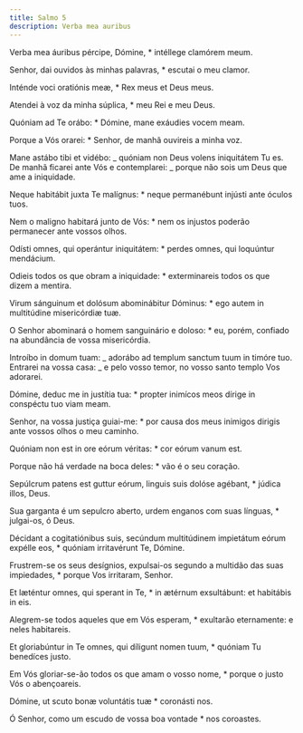 ```yaml
---
title: Salmo 5
description: Verba mea auribus
---
```


<div class="side-by-side not-content">

Verba mea áuribus pércipe, Dómine, \* intéllege clamórem meum.

Senhor, dai ouvidos às minhas palavras, \* escutai o meu clamor.

Inténde voci oratiónis meæ, \* Rex meus et Deus meus.

Atendei à voz da minha súplica, \* meu Rei e meu Deus.

Quóniam ad Te orábo: \* Dómine, mane exáudies vocem meam.

Porque a Vós orarei: \* Senhor, de manhã ouvireis a minha voz.

Mane astábo tibi et vidébo: _ quóniam non Deus volens iniquitátem Tu es. De manhã ficarei ante Vós e contemplarei: _ porque não sois um Deus que ame a iniquidade.

Neque habitábit juxta Te malígnus: \* neque permanébunt injústi ante óculos tuos.

Nem o maligno habitará junto de Vós: \* nem os injustos poderão permanecer ante vossos olhos.

Odísti omnes, qui operántur iniquitátem: \* perdes omnes, qui loquúntur mendácium.

Odieis todos os que obram a iniquidade: \* exterminareis todos os que dizem a mentira.

Virum sánguinum et dolósum abominábitur Dóminus: \* ego autem in multitúdine misericórdiæ tuæ.

O Senhor abominará o homem sanguinário e doloso: \* eu, porém, confiado na abundância de vossa misericórdia.

Introíbo in domum tuam: _ adorábo ad templum sanctum tuum in timóre tuo. Entrarei na vossa casa: _ e pelo vosso temor, no vosso santo templo Vos adorarei.

Dómine, deduc me in justítia tua: \* propter inimícos meos dírige in conspéctu tuo viam meam.

Senhor, na vossa justiça guiai-me: \* por causa dos meus inimigos dirigis ante vossos olhos o meu caminho.

Quóniam non est in ore eórum véritas: \* cor eórum vanum est.

Porque não há verdade na boca deles: \* vão é o seu coração.

Sepúlcrum patens est guttur eórum, linguis suis dolóse agébant, \* júdica illos, Deus.

Sua garganta é um sepulcro aberto, urdem enganos com suas línguas, \* julgai-os, ó Deus.

Décidant a cogitatiónibus suis, secúndum multitúdinem impietátum eórum expélle eos, \* quóniam irritavérunt Te, Dómine.

Frustrem-se os seus desígnios, expulsai-os segundo a multidão das suas impiedades, \* porque Vos irritaram, Senhor.

Et læténtur omnes, qui sperant in Te, \* in ætérnum exsultábunt: et habitábis in eis.

Alegrem-se todos aqueles que em Vós esperam, \* exultarão eternamente: e neles habitareis.

Et gloriabúntur in Te omnes, qui díligunt nomen tuum, \* quóniam Tu benedíces justo.

Em Vós gloriar-se-ão todos os que amam o vosso nome, \* porque o justo Vós o abençoareis.

Dómine, ut scuto bonæ voluntátis tuæ \* coronásti nos.

Ó Senhor, como um escudo de vossa boa vontade \* nos coroastes.

</div>
